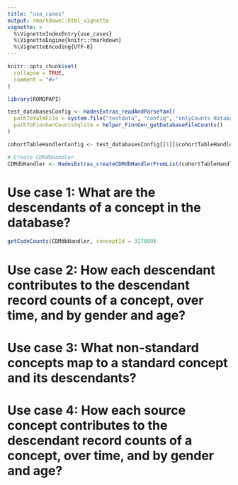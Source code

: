 ```yaml
---
title: "use_cases"
output: rmarkdown::html_vignette
vignette: >
  %\VignetteIndexEntry{use_cases}
  %\VignetteEngine{knitr::rmarkdown}
  %\VignetteEncoding{UTF-8}
---
```


```r
knitr::opts_chunk$set(
  collapse = TRUE,
  comment = "#>"
)
```

```r
library(ROMOPAPI)

test_databasesConfig <- HadesExtras_readAndParseYaml(
  pathToYalmFile = system.file("testdata", "config", "onlyCounts_databasesConfig.yml", package = "ROMOPAPI"),
  pathToFinnGenCountsSqlite = helper_FinnGen_getDatabaseFileCounts()
)

cohortTableHandlerConfig <- test_databasesConfig[[1]]$cohortTableHandler

# Create CDMdbHandler
CDMdbHandler <- HadesExtras_createCDMdbHandlerFromList(cohortTableHandlerConfig, loadConnectionChecksLevel = "basicChecks")
```


# Use case 1: What are the descendants of a concept in the database?

```r
getCodeCounts(CDMdbHandler, conceptId = 317009)
```

# Use case 2: How each descendant contributes to the descendant record counts of a concept, over time, and by gender and age?




# Use case 3: What non-standard concepts map to a standard concept and its descendants?




# Use case 4: How each source concept contributes to the descendant record counts of a concept, over time, and by gender and age?